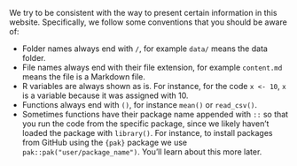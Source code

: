 We try to be consistent with the way to present certain information in
this website. Specifically, we follow some conventions that you should
be aware of:

-   Folder names always end with `/`, for example `data/` means the data
    folder.
-   File names always end with their file extension, for example
    `content.md` means the file is a Markdown file.
-   R variables are always shown as is. For instance, for the code
    `x <- 10`, `x` is a variable because it was assigned with 10.
-   Functions always end with `()`, for instance `mean()` or
    `read_csv()`.
-   Sometimes functions have their package name appended with `::` so
    that you run the code from the specific package, since we likely
    haven't loaded the package with `library()`. For instance, to
    install packages from GitHub using the `{pak}` package we use
    `pak::pak("user/package_name")`. You'll learn about this more later.
